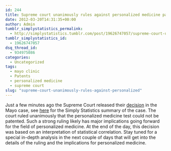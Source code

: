 ```yaml
---
id: 244
title: Supreme court unanimously rules against personalized medicine patent!
date: 2012-03-20T14:31:35+00:00
author: Admin
tumblr_simplystatistics_permalink:
  - http://simplystatistics.tumblr.com/post/19626747057/supreme-court-unanimously-rules-against-personalized
tumblr_simplystatistics_id:
  - 19626747057
dsq_thread_id:
  - 934975086
categories:
  - Uncategorized
tags:
  - mayo clinic
  - Patents
  - personalized medicine
  - supreme court
slug: "supreme-court-unanimously-rules-against-personalized"
---
```

Just a few minutes ago the Supreme Court released their <a href="http://biostat.jhsph.edu/~jleek/Mayo%20Opinion.pdf" target="_blank">decision</a> in the Mayo case, see <a href="http://simplystatistics.tumblr.com/post/14135999782/the-supreme-courts-interpretation-of-statistical" target="_blank">here</a> for the Simply Statistics summary of the case. The court ruled unanimously that the personalized medicine test could not be patented. Such a strong ruling likely has major implications going forward for the field of personalized medicine. At the end of the day, this decision was based on an interpretation of statistical correlation. Stay tuned for a special in-depth analysis in the next couple of days that will get into the details of the ruling and the implications for personalized medicine. 
